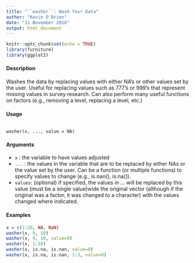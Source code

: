 ```yaml
---
title: "``washer``: Wash Your Data"
author: "Kevin O'Brien"
date: "11 November 2018"
output: html_document
---
```


```r
knitr::opts_chunk$set(echo = TRUE)
library(furniture)
library(ggplot2)
```



#### Description

Washes the data by replacing values with either NA’s or other values set by the user. Useful for
replacing values such as 777’s or 999’s that represent missing values in survey research. Can also
perform many useful functions on factors (e.g., removing a level, replacing a level, etc.)

#### Usage

<pre><code>
washer(x, ..., value = NA)
</code></pre>

#### Arguments

* ``x`` : the variable to have values adjusted
* ``...`` : the values in the variable that are to be replaced by either NAs or the value set by the user. Can be a function (or multiple functions) to specify values to change (e.g., is.nan(), is.na()).
* ``values``: (optional) if specified, the values in ... will be replaced by this value (must be a single value)wide
the original vector (although if the original was a factor, it was changed to a character) with the values changed where indicated.

#### Examples

```r
x = c(1:20, NA, NaN)
washer(x, 9, 10)
washer(x, 9, 10, value=0)
washer(x, 1:10)
washer(x, is.na, is.nan, value=0)
washer(x, is.na, is.nan, 1:3, value=0)
```
